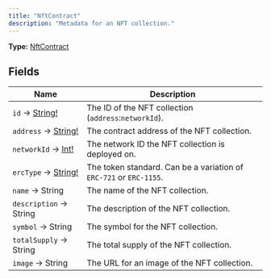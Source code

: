 ```yaml
---
title: "NftContract"
description: "Metadata for an NFT collection."
---
```


**Type:** [NftContract](/api-reference/types/nftcontract)

## Fields

| Name | Description |
|------|-------------|
| `id` → [String!](/api-reference/types/string) | The ID of the NFT collection (`address`:`networkId`). |
| `address` → [String!](/api-reference/types/string) | The contract address of the NFT collection. |
| `networkId` → [Int!](/api-reference/types/int) | The network ID the NFT collection is deployed on. |
| `ercType` → [String!](/api-reference/types/string) | The token standard. Can be a variation of `ERC-721` or `ERC-1155`. |
| `name` → String | The name of the NFT collection. |
| `description` → String | The description of the NFT collection. |
| `symbol` → String | The symbol for the NFT collection. |
| `totalSupply` → String | The total supply of the NFT collection. |
| `image` → String | The URL for an image of the NFT collection. |

